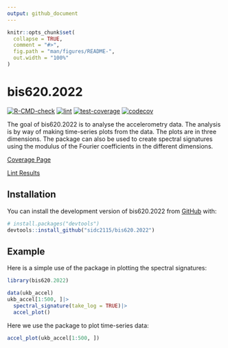 ```yaml
---
output: github_document
---
```


<!-- README.md is generated from README.Rmd. Please edit that file -->

```r
knitr::opts_chunk$set(
  collapse = TRUE,
  comment = "#>",
  fig.path = "man/figures/README-",
  out.width = "100%"
)
```

# bis620.2022

<!-- badges: start -->
[![R-CMD-check](https://github.com/sidc2115/bis620.2022/actions/workflows/R-CMD-check.yaml/badge.svg)](https://github.com/sidc2115/bis620.2022/actions/workflows/R-CMD-check.yaml)
[![lint](https://github.com/sidc2115/bis620.2022/actions/workflows/lint.yaml/badge.svg)](https://github.com/sidc2115/bis620.2022/actions/workflows/lint.yaml)
[![test-coverage](https://github.com/sidc2115/bis620.2022/actions/workflows/test-coverage.yaml/badge.svg)](https://github.com/sidc2115/bis620.2022/actions/workflows/test-coverage.yaml)
[![codecov](https://codecov.io/gh/sidc2115/bis620.2022/branch/main/graph/badge.svg?token=E3EZ0R3IMQ)](https://codecov.io/gh/sidc2115/bis620.2022)
<!-- badges: end -->

The goal of bis620.2022 is to analyse the accelerometry data. The analysis 
is by way of making time-series plots from the data. The plots are in three
dimensions. The package can also be used to create spectral signatures using
the modulus of the Fourier coefficients in the different dimensions.

[Coverage Page](https://codecov.io/gh/sidc2115/bis620.2022)

[Lint Results](https://github.com/sidc2115/bis620.2022/actions/workflows/lint.yaml)

## Installation

You can install the development version of bis620.2022 from [GitHub](https://github.com/) with:

``` r
# install.packages("devtools")
devtools::install_github("sidc2115/bis620.2022")
```

## Example

Here is a simple use of the package in plotting the spectral signatures:

```r
library(bis620.2022)

data(ukb_accel)
ukb_accel[1:500, ]|>
  spectral_signature(take_log = TRUE)|>
  accel_plot()
```

Here we use the package to plot time-series data:
```r
accel_plot(ukb_accel[1:500, ])
```

